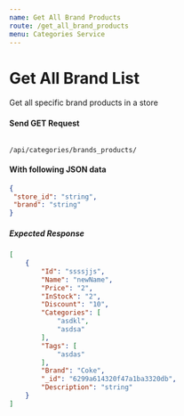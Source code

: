 ```yaml
---
name: Get All Brand Products
route: /get_all_brand_products
menu: Categories Service
---
```


# Get All Brand List
Get all specific brand products in a store

#### Send GET Request 
<Code>
/api/categories/brands_products/
</Code>

#### With following JSON data
```json
{
 "store_id": "string",
 "brand": "string"
}
```

##### Expected Response
```json
[
    {
        "Id": "ssssjjs",
        "Name": "newName",
        "Price": "2",
        "InStock": "2",
        "Discount": "10",
        "Categories": [
            "asdkl",
            "asdsa"
        ],
        "Tags": [
            "asdas"
        ],
        "Brand": "Coke",
        "_id": "6299a614320f47a1ba3320db",
        "Description": "string"
    }
]
```
